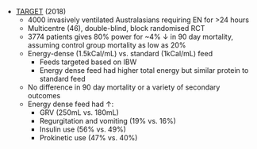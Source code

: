 * [TARGET](https://www.nejm.org/doi/full/10.1056/NEJMoa1811687) (2018)
	* 4000 invasively ventilated Australasians requiring EN for >24 hours
	* Multicentre (46), double-blind, block randomised RCT
	* 3774 patients gives 80% power for ~4% ↓ in 90 day mortality, assuming control group mortality as low as 20%
	* Energy-dense (1.5kCal/mL) vs. standard (1kCal/mL) feed
		* Feeds targeted based on IBW
		* Energy dense feed had higher total energy but similar protein to standard feed
	* No difference in 90 day mortality or a variety of secondary outcomes
	* Energy dense feed had ↑:
		* GRV (250mL vs. 180mL)
		* Regurgitation and vomiting (19% vs. 16%)
		* Insulin use (56% vs. 49%)
		* Prokinetic use (47% vs. 40%)